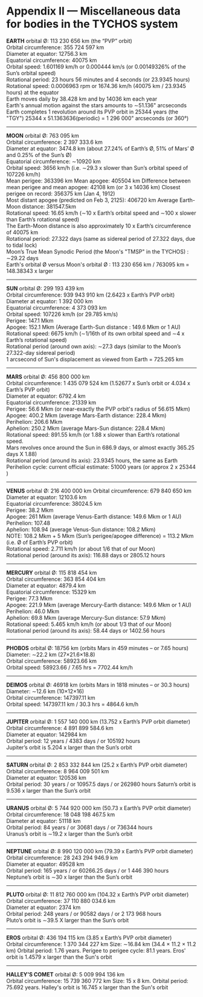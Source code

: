 Appendix II — Miscellaneous data for bodies in the TYCHOS system
================================================================


**EARTH** orbital Ø: 113 230 656 km (the “PVP” orbit)  
Orbital circumference: 355 724 597 km  
Diameter at equator: 12756.3 km  
Equatorial circumference: 40075 km  
Orbital speed: 1.601169 km/h or 0.000444 km/s (or 0.00149326% of the Sun’s orbital speed)  
Rotational period: 23 hours 56 minutes and 4 seconds (or 23.9345 hours)  
Rotational speed: 0.0006963 rpm or 1674.36 km/h (40075 km / 23.9345 hours) at the equator  
Earth moves daily by 38.428 km and by 14036 km each year   
Earth's annual motion against the stars amounts to ∼51.136" arcseconds 
Earth completes 1 revolution around its PVP orbit in 25344 years (the "TGY")
25344 x 51.1363636(periodic) = 1 296 000" arcseconds (or 360°)

* * *

**MOON** orbital Ø: 763 095 km  
Orbital circumference: 2 397 333.6 km  
Diameter at equator: 3474.8 km (about 27.24% of Earth’s Ø, 51% of Mars’ Ø and 0.25% of the Sun’s Ø)  
Equatorial circumference: ∼10920 km  
Orbital speed: 3656 km/h (i.e. ∼29.3 x slower than Sun’s orbital speed of 107226 km/h)  
Mean perigee: 363396 km 
Mean apogee: 405504 km 
Difference between mean perigee and mean apogee: 42108 km (or 3 x 14036 km)
Closest perigee on record: 356375 km (Jan 4, 1912)  
Most distant apogee (predicted on Feb 3, 2125): 406720 km
Average Earth-Moon distance: 381547.5km  
Rotational speed: 16.65 km/h (∼10 x Earth’s orbital speed and ∼100 x slower than Earth’s rotational speed)  
The Earth-Moon distance is also approximately 10 x Earth’s circumference of 40075 km  
Rotational period: 27.322 days (same as sidereal period of 27.322 days, due to tidal lock)    
Moon’s True Mean Synodic Period (the Moon's "TMSP" in the TYCHOS) : ∼29.22 days  
Earth's orbital Ø versus Moon's orbital Ø : 113 230 656 km / 763095 km = 148.38343 x larger  


* * *

**SUN** orbital Ø: 299 193 439 km  
Orbital circumference: 939 943 910 km (2.6423 x Earth’s PVP orbit)  
Diameter at equator: 1 392 000 km  
Equatorial circumference: 4 373 093 km  
Orbital speed: 107226 km/h (or 29.785 km/s)  
Perigee: 147.1 Mkm  
Apogee: 152.1 Mkm (Average Earth-Sun distance : 149.6 Mkm or 1 AU)  
Rotational speed: 6675 km/h (∼1/16th of its own orbital speed and ∼4 x Earth’s rotational speed)  
Rotational period (around own axis): ∼27.3 days (similar to the Moon’s 27.322-day sidereal period)  
1 arcsecond of Sun's displacement as viewed from Earth = 725.265 km

* * *

**MARS** orbital Ø: 456 800 000 km  
Orbital circumference: 1 435 079 524 km (1.52677 x Sun’s orbit or 4.034 x Earth’s PVP orbit)  
Diameter at equator: 6792.4 km  
Equatorial circumference: 21339 km  
Perigee: 56.6 Mkm (or near-exactly the PVP orbit's radius of 56.615 Mkm) 
Apogee: 400.2 Mkm (average Mars-Earth distance: 228.4 Mkm)  
Perihelion: 206.6 Mkm  
Aphelion: 250.2 Mkm (average Mars-Sun distance: 228.4 Mkm)  
Rotational speed: 891.55 km/h (or 1.88 x slower than Earth’s rotational speed.  
Mars revolves once around the Sun in 686.9 days, or almost exactly 365.25 days X 1.88)  
Rotational period (around its axis): 23.9345 hours, the same as Earth  
Perihelion cycle: current official estimate: 51000 years (or approx 2 x 25344 )

* * *

**VENUS** orbital Ø: 216 400 000 km 
Orbital circumference: 679 840 650 km  
Diameter at equator: 12103.6 km  
Equatorial circumference: 38024.5 km    
Perigee: 38.2 Mkm  
Apogee: 261 Mkm (average Venus-Earth distance: 149.6 Mkm or 1 AU)  
Perihelion: 107.48  
Aphelion: 108.94 (average Venus-Sun distance: 108.2 Mkm)  
NOTE: 108.2 Mkm + 5 Mkm (Sun’s perigee/apogee difference) = 113.2 Mkm (i.e. Ø of Earth’s PVP orbit)  
Rotational speed: 2.711 km/h (or about 1/6 that of our Moon)  
Rotational period (around its axis): 116.88 days or 2805.12 hours 

* * *

**MERCURY** orbital Ø: 115 818 454 km  
Orbital circumference: 363 854 404 km  
Diameter at equator: 4879.4 km  
Equatorial circumference: 15329 km   
Perigee: 77.3 Mkm  
Apogee: 221.9 Mkm (average Mercury-Earth distance: 149.6 Mkm or 1 AU)  
Perihelion: 46.0 Mkm  
Aphelion: 69.8 Mkm (average Mercury-Sun distance: 57.9 Mkm)  
Rotational speed: 5.465 km/h km/h (or about 1/3 that of our Moon)
Rotational period (around its axis): 58.44 days or 1402.56 hours

* * *

**PHOBOS** orbital Ø: 18756 km (orbits Mars in 459 minutes – or 7.65 hours)  
Diameter: ∼22.2 km (27×21.6×18.8)   
Orbital circumference: 58923.66 km  
Orbital speed: 58923.66 / 7.65 hrs = 7702.44 km/h

* * *

**DEIMOS** orbital Ø: 46918 km (orbits Mars in 1818 minutes – or 30.3 hours)  
Diameter: ∼12.6 km (10×12×16)   
Orbital circumference: 147397.11 km  
Orbital speed: 147397.11 km / 30.3 hrs = 4864.6 km/h

* * *

**JUPITER** orbital Ø: 1 557 140 000 km (13.752 x Earth’s PVP orbit diameter)  
Orbital circumference: 4 891 899 584.6 km  
Diameter at equator: 142984 km   
Orbital period: 12 years / 4383 days / or 105192 hours  
Jupiter’s orbit is 5.204 x larger than the Sun’s orbit

* * *

**SATURN** orbital Ø: 2 853 332 844 km (25.2 x Earth’s PVP orbit diameter)  
Orbital circumference: 8 964 009 501 km  
Diameter at equator: 120536 km  
Orbital period: 30 years / or 10957.5 days / or 262980 hours 
Saturn’s orbit is 9.536 x larger than the Sun’s orbit

* * *

**URANUS** orbital Ø: 5 744 920 000 km (50.73 x Earth’s PVP orbit diameter)  
Orbital circumference: 18 048 198 467.5 km  
Diameter at equator: 51118 km  
Orbital period: 84 years / or 30681 days / or 736344 hours  
Uranus’s orbit is ∼19.2 x larger than the Sun’s orbit

* * *

**NEPTUNE** orbital Ø: 8 990 120 000 km (79.39 x Earth’s PVP orbit diameter)  
Orbital circumference: 28 243 294 946.9 km  
Diameter at equator: 49528 km  
Orbital period: 165 years / or 60266.25 days / or 1 446 390 hours  
Neptune’s orbit is ∼30 x larger than the Sun’s orbit

* * *

**PLUTO** orbital Ø: 11 812 760 000 km (104.32 x Earth’s PVP orbit diameter)  
Orbital circumference: 37 110 880 034.6 km  
Diameter at equator: 2374 km  
Orbital period: 248 years / or 90582 days / or 2 173 968 hours  
Pluto’s orbit is ∼39.5 X larger than the Sun’s orbit

* * *

**EROS** orbital Ø: 436 194 115 km (3.85 x Earth’s PVP orbit diameter)  
Orbital circumference: 1 370 344 227 km
Size: ∼16.84 km (34.4 × 11.2 × 11.2 km)
Orbital period: 1.76 years. Perigee to perigee cycle: 81.1 years. 
Eros' orbit is 1.4579 x larger than the Sun's orbit

* * *

**HALLEY'S COMET** orbital Ø: 5 009 994 136 km  
Orbital circumference: 15 739 360 772 km
Size: 15 x 8 km.
Orbital period: 75.692 years. 
Halley's orbit is 16.745 x larger than the Sun's orbit
